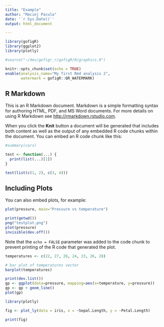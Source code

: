 ```yaml
---
title: "Example"
author: "Maciej Pacula"
date: '`r Sys.Date()`'
output: html_document

---
```


```r
library(gofigR)
library(ggplot2)
library(plotly)

#source("~/dev/gofigr_r/gofigR/R/graphics.R")

knitr::opts_chunk$set(echo = TRUE)
enable(analysis_name="My first Rmd analysis 2",
       watermark = gofigR::QR_WATERMARK)
```

## R Markdown

This is an R Markdown document. Markdown is a simple formatting syntax for authoring HTML, PDF, and MS Word documents. For more details on using R Markdown see <http://rmarkdown.rstudio.com>.

When you click the **Knit** button a document will be generated that includes both content as well as the output of any embedded R code chunks within the document. You can embed an R code chunk like this:

```r
#summary(cars)

test <- function(...) {
  print(list(...)[1])
}

test(list(c(1, 2), c(3, 4)))
```


## Including Plots

You can also embed plots, for example:



```r
plot(pressure, main="Pressure vs temperature")
```

```r
print(getwd())
png("testplot.png")
plot(pressure)
invisible(dev.off())
```

Note that the `echo = FALSE` parameter was added to the code chunk to prevent printing of the R code that generated the plot.

```r
temperatures <- c(22, 27, 26, 24, 23, 26, 28)

# bar plot of temperatures vector
barplot(temperatures)
```

```r
print(dev.list())
gp <- ggplot(data=pressure, mapping=aes(x=temperature, y=pressure))
gp <- gp + geom_line()
plot(gp)
```

```r
library(plotly)

fig <- plot_ly(data = iris, x = ~Sepal.Length, y = ~Petal.Length)

print(fig)
```
